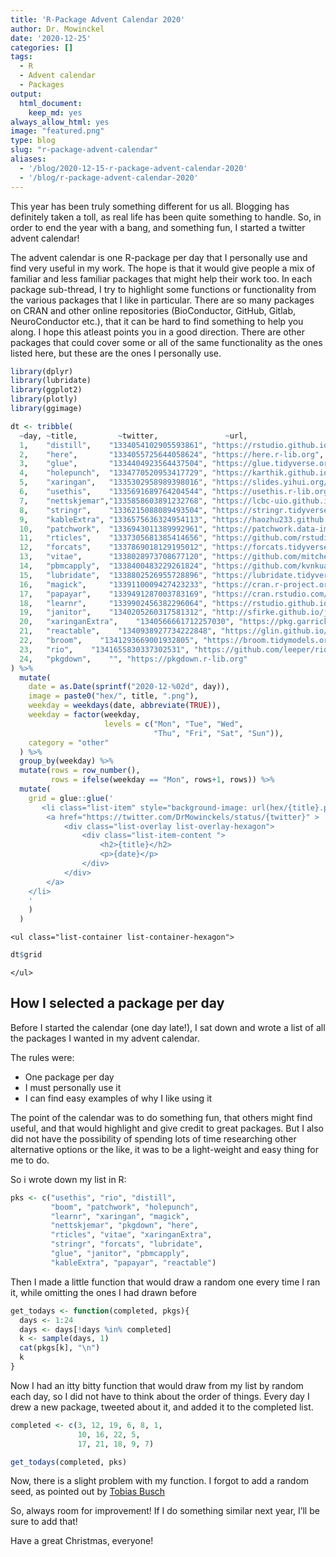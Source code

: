 ```yaml
---
title: 'R-Package Advent Calendar 2020'
author: Dr. Mowinckel
date: '2020-12-25'
categories: []
tags:
  - R
  - Advent calendar
  - Packages
output:
  html_document:
    keep_md: yes
always_allow_html: yes
image: "featured.png"
type: blog
slug: "r-package-advent-calendar"
aliases:
  - '/blog/2020-12-15-r-package-advent-calendar-2020'
  - '/blog/r-package-advent-calendar-2020'
---
```


This year has been truly something different for us all. 
Blogging has definitely taken a toll, as real life has been quite something to handle.
So, in order to end the year with a bang, and something fun, I started a twitter advent calendar!


The advent calendar is one R-package per day that I personally use and find very useful in my work. 
The hope is that it would give people a mix of familiar and less familiar packages that might help their work too. 
In each package sub-thread, I try to highlight some functions or functionality from the various packages that I like in particular.
There are so many packages on CRAN and other online repositories (BioConductor, GitHub, Gitlab, NeuroConductor etc.), that it can be hard to find something to help you along. 
I hope this atleast points you in a good direction.
There are other packages that could cover some or all of the same functionality as the ones listed here, but these are the ones I personally use.

```r
library(dplyr)
library(lubridate)
library(ggplot2)
library(plotly)
library(ggimage)

dt <- tribble(
  ~day, ~title,         ~twitter,               ~url,
  1,    "distill",    "1334054102905593861", "https://rstudio.github.io/distill/",
  2,    "here",       "1334055725644058624", "https://here.r-lib.org",
  3,    "glue",       "1334404923564437504", "https://glue.tidyverse.org",
  4,    "holepunch",  "1334770520953417729", "https://karthik.github.io/holepunch/",
  5,    "xaringan",   "1335302958989398016", "https://slides.yihui.org/xaringan/#1",
  6,    "usethis",    "1335691689764204544", "https://usethis.r-lib.org",
  7,    "nettskjemar","1335858603891232768", "https://lcbc-uio.github.io/nettskjemar/",
  8,    "stringr",    "1336215088089493504", "https://stringr.tidyverse.org",
  9,    "kableExtra", "1336575636324954113", "https://haozhu233.github.io/kableExtra/",
  10,   "patchwork",  "1336943011389992961", "https://patchwork.data-imaginist.com/articles/patchwork.html",
  11,   "rticles",    "1337305681385414656", "https://github.com/rstudio/rticles",
  12,   "forcats",    "1337869018129195012", "https://forcats.tidyverse.org",
  13,   "vitae",      "1338028973708677120", "https://github.com/mitchelloharawild/vitae",
  14,   "pbmcapply",  "1338400483229261824", "https://github.com/kvnkuang/pbmcapply",
  15,   "lubridate",  "1338802526955728896", "https://lubridate.tidyverse.org/articles/lubridate.html",
  16,   "magick",     "1339110009427423233", "https://cran.r-project.org/web/packages/magick/vignettes/intro.html",
  17,   "papayar",    "1339491287003783169", "https://cran.rstudio.com/web/packages/papayar/papayar.pdf",
  18,   "learnr",     "1339902456382296064", "https://rstudio.github.io/learnr/",
  19,   "janitor",    "1340205260317581312", "http://sfirke.github.io/janitor/",
  20,   "xaringanExtra",    "1340566661712257030", "https://pkg.garrickadenbuie.com/xaringanExtra/#/",
  21,   "reactable",    "1340938927734222848", "https://glin.github.io/reactable/",
  22,   "broom",    "1341293669001932805", "https://broom.tidymodels.org/",
  23,   "rio",    "1341655830337302531", "https://github.com/leeper/rio",
  24,   "pkgdown",    "", "https://pkgdown.r-lib.org"
) %>% 
  mutate(
    date = as.Date(sprintf("2020-12-%02d", day)),
    image = paste0("hex/", title, ".png"),
    weekday = weekdays(date, abbreviate(TRUE)),
    weekday = factor(weekday, 
                     levels = c("Mon", "Tue", "Wed", 
                                "Thu", "Fri", "Sat", "Sun")),
    category = "other"
  ) %>% 
  group_by(weekday) %>% 
  mutate(rows = row_number(),
         rows = ifelse(weekday == "Mon", rows+1, rows)) %>% 
  mutate(
    grid = glue::glue('
       <li class="list-item" style="background-image: url(hex/{title}.png);">
        <a href="https://twitter.com/DrMowinckels/status/{twitter}" >
            <div class="list-overlay list-overlay-hexagon">
                <div class="list-item-content ">
                    <h2>{title}</h2>
                    <p>{date}</p>
                </div>
            </div>
        </a>
    </li>
    '
    )
  )
```


<div class="list-grid">
    <ul class="list-container list-container-hexagon">
```r
dt$grid  
```
    </ul>
</div>



## How I selected a package per day

Before I started the calendar (one day late!), I sat down and wrote a list of all the packages I wanted in my advent calendar.

The rules were:

- One package per day  
- I must personally use it  
- I can find easy examples of why I like using it  

The point of the calendar was to do something fun, that others might find useful, and that would highlight and give credit to great packages.
But I also did not have the possibility of spending lots of time researching other alternative options or the like, it was to be a light-weight and easy thing for me to do. 

So i wrote down my list in R:


```r
pks <- c("usethis", "rio", "distill", 
         "boom", "patchwork", "holepunch",
         "learnr", "xaringan", "magick",
         "nettskjemar", "pkgdown", "here",
         "rticles", "vitae", "xaringanExtra",
         "stringr", "forcats", "lubridate", 
         "glue", "janitor", "pbmcapply",
         "kableExtra", "papayar", "reactable")
```

Then I made a little function that would draw a random one every time I ran it, while omitting the ones I had drawn before

```r
get_todays <- function(completed, pkgs){
  days <- 1:24
  days <- days[!days %in% completed]
  k <- sample(days, 1)  
  cat(pkgs[k], "\n")
  k
}
```


Now I had an itty bitty function that would draw from my list by random each day, so I did not have to think about the order of things. 
Every day I drew a new package, tweeted about it, and added it to the completed list.

```r
completed <- c(3, 12, 19, 6, 8, 1, 
               10, 16, 22, 5, 
               17, 21, 18, 9, 7)

get_todays(completed, pks)
```

Now, there is a slight problem with my function.
I forgot to add a random seed, as pointed out by [Tobias Busch](https://twitter.com/tobilottii)

So, always room for improvement! If I do something similar next year, I'll be sure to add that!

Have a great Christmas, everyone!






